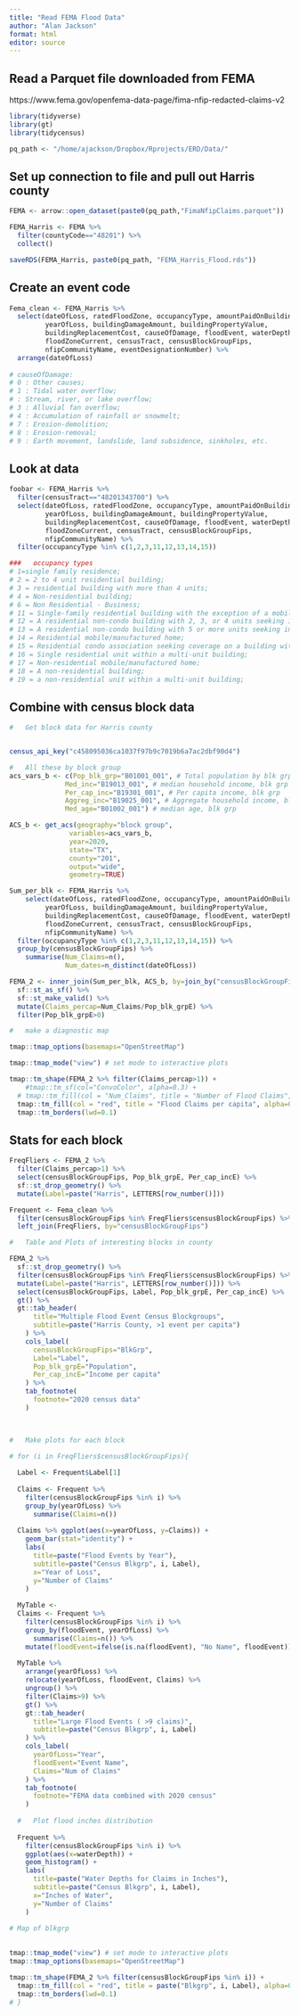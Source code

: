 ```yaml
---
title: "Read FEMA Flood Data"
author: "Alan Jackson"
format: html
editor: source
---
```


##        Read a Parquet file downloaded from FEMA

https://www.fema.gov/openfema-data-page/fima-nfip-redacted-claims-v2




```r

library(tidyverse)
library(gt)
library(tidycensus)

pq_path <- "/home/ajackson/Dropbox/Rprojects/ERD/Data/"


```

##        Set up connection to file and pull out Harris county

```r
FEMA <- arrow::open_dataset(paste0(pq_path,"FimaNfipClaims.parquet"))

FEMA_Harris <- FEMA %>% 
  filter(countyCode=="48201") %>% 
  collect()

saveRDS(FEMA_Harris, paste0(pq_path, "FEMA_Harris_Flood.rds"))

```

##        Create an event code

```r

Fema_clean <- FEMA_Harris %>% 
  select(dateOfLoss, ratedFloodZone, occupancyType, amountPaidOnBuildingClaim,
         yearOfLoss, buildingDamageAmount, buildingPropertyValue,
         buildingReplacementCost, causeOfDamage, floodEvent, waterDepth,
         floodZoneCurrent, censusTract, censusBlockGroupFips,
         nfipCommunityName, eventDesignationNumber) %>% 
  arrange(dateOfLoss)  
  
# causeOfDamage:
# 0 : Other causes; 
# 1 : Tidal water overflow; 
# : Stream, river, or lake overflow; 
# 3 : Alluvial fan overflow; 
# 4 : Accumulation of rainfall or snowmelt; 
# 7 : Erosion-demolition; 
# 8 : Erosion-removal; 
# 9 : Earth movement, landslide, land subsidence, sinkholes, etc.


```

##        Look at data

```r

foobar <- FEMA_Harris %>%
  filter(censusTract=="48201343700") %>% 
  select(dateOfLoss, ratedFloodZone, occupancyType, amountPaidOnBuildingClaim,
         yearOfLoss, buildingDamageAmount, buildingPropertyValue,
         buildingReplacementCost, causeOfDamage, floodEvent, waterDepth,
         floodZoneCurrent, censusTract, censusBlockGroupFips,
         nfipCommunityName) %>% 
  filter(occupancyType %in% c(1,2,3,11,12,13,14,15))

###   occupancy types
# 1=single family residence; 
# 2 = 2 to 4 unit residential building; 
# 3 = residential building with more than 4 units; 
# 4 = Non-residential building; 
# 6 = Non Residential - Business; 
# 11 = Single-family residential building with the exception of a mobile home or a single residential unit within a multi unit building; 
# 12 = A residential non-condo building with 2, 3, or 4 units seeking insurance on all units; 
# 13 = A residential non-condo building with 5 or more units seeking insurance on all units; 
# 14 = Residential mobile/manufactured home; 
# 15 = Residential condo association seeking coverage on a building with one or more units; 
# 16 = Single residential unit within a multi-unit building; 
# 17 = Non-residential mobile/manufactured home; 
# 18 = A non-residential building; 
# 19 = a non-residential unit within a multi-unit building;

```

##        Combine with census block data

```r

#   Get block data for Harris county


census_api_key("c458095036ca1037f97b9c7019b6a7ac2dbf90d4")

#   All these by block group
acs_vars_b <- c(Pop_blk_grp="B01001_001", # Total population by blk grp
              Med_inc="B19013_001", # median household income, blk grp
              Per_cap_inc="B19301_001", # Per capita income, blk grp
              Aggreg_inc="B19025_001", # Aggregate household income, blk grp
              Med_age="B01002_001") # median age, blk grp

ACS_b <- get_acs(geography="block group",
               variables=acs_vars_b,
               year=2020,
               state="TX",
               county="201",
               output="wide",
               geometry=TRUE) 

Sum_per_blk <- FEMA_Harris %>% 
    select(dateOfLoss, ratedFloodZone, occupancyType, amountPaidOnBuildingClaim,
         yearOfLoss, buildingDamageAmount, buildingPropertyValue,
         buildingReplacementCost, causeOfDamage, floodEvent, waterDepth,
         floodZoneCurrent, censusTract, censusBlockGroupFips,
         nfipCommunityName) %>% 
  filter(occupancyType %in% c(1,2,3,11,12,13,14,15)) %>% 
  group_by(censusBlockGroupFips) %>% 
    summarise(Num_Claims=n(),
              Num_dates=n_distinct(dateOfLoss))

FEMA_2 <- inner_join(Sum_per_blk, ACS_b, by=join_by("censusBlockGroupFips"=="GEOID")) %>%
  sf::st_as_sf() %>% 
  sf::st_make_valid() %>% 
  mutate(Claims_percap=Num_Claims/Pop_blk_grpE) %>% 
  filter(Pop_blk_grpE>0)

#   make a diagnostic map

tmap::tmap_options(basemaps="OpenStreetMap")

tmap::tmap_mode("view") # set mode to interactive plots

tmap::tm_shape(FEMA_2 %>% filter(Claims_percap>1)) + 
    #tmap::tm_sf(col="ConvoColor", alpha=0.3) +
  # tmap::tm_fill(col = "Num_Claims", title = "Number of Flood Claims", alpha=0.6, style="pretty")+
  tmap::tm_fill(col = "red", title = "Flood Claims per capita", alpha=0.6, style="pretty")+
  tmap::tm_borders(lwd=0.1) 

```

##        Stats for each block

```r

FreqFliers <- FEMA_2 %>% 
  filter(Claims_percap>1) %>% 
  select(censusBlockGroupFips, Pop_blk_grpE, Per_cap_incE) %>% 
  sf::st_drop_geometry() %>% 
  mutate(Label=paste("Harris", LETTERS[row_number()]))

Frequent <- Fema_clean %>% 
  filter(censusBlockGroupFips %in% FreqFliers$censusBlockGroupFips) %>% 
  left_join(FreqFliers, by="censusBlockGroupFips")

#   Table and Plots of interesting blocks in county

FEMA_2 %>% 
  sf::st_drop_geometry() %>% 
  filter(censusBlockGroupFips %in% FreqFliers$censusBlockGroupFips) %>% 
  mutate(Label=paste("Harris", LETTERS[row_number()])) %>% 
  select(censusBlockGroupFips, Label, Pop_blk_grpE, Per_cap_incE) %>% 
  gt() %>%     
  gt::tab_header(
      title="Multiple Flood Event Census Blockgroups",
      subtitle=paste("Harris County, >1 event per capita")
    ) %>% 
    cols_label(
      censusBlockGroupFips="BlkGrp",
      Label="Label",
      Pop_blk_grpE="Population",
      Per_cap_incE="Income per capita"
    ) %>% 
    tab_footnote(
      footnote="2020 census data"
    )

  

#   Make plots for each block

# for (i in FreqFliers$censusBlockGroupFips){
  
  Label <- Frequent$Label[1]
  
  Claims <- Frequent %>% 
    filter(censusBlockGroupFips %in% i) %>% 
    group_by(yearOfLoss) %>% 
      summarise(Claims=n())
  
  Claims %>% ggplot(aes(x=yearOfLoss, y=Claims)) +
    geom_bar(stat="identity") +
    labs(
      title=paste("Flood Events by Year"),
      subtitle=paste("Census Blkgrp", i, Label),
      x="Year of Loss",
      y="Number of Claims"
    )
  
  MyTable <- 
  Claims <- Frequent %>% 
    filter(censusBlockGroupFips %in% i) %>% 
    group_by(floodEvent, yearOfLoss) %>% 
      summarise(Claims=n()) %>% 
    mutate(floodEvent=ifelse(is.na(floodEvent), "No Name", floodEvent))
  
  MyTable %>% 
    arrange(yearOfLoss) %>% 
    relocate(yearOfLoss, floodEvent, Claims) %>% 
    ungroup() %>% 
    filter(Claims>9) %>% 
    gt() %>% 
    gt::tab_header(
      title="Large Flood Events ( >9 claims)",
      subtitle=paste("Census Blkgrp", i, Label)
    ) %>% 
    cols_label(
      yearOfLoss="Year",
      floodEvent="Event Name",
      Claims="Num of Claims"
    ) %>% 
    tab_footnote(
      footnote="FEMA data combined with 2020 census"
    )
    
  #   Plot flood inches distribution
  
  Frequent %>% 
    filter(censusBlockGroupFips %in% i) %>% 
    ggplot(aes(x=waterDepth)) + 
    geom_histogram() +
    labs(
      title=paste("Water Depths for Claims in Inches"),
      subtitle=paste("Census Blkgrp", i, Label),
      x="Inches of Water",
      y="Number of Claims"
    )
    
# Map of blkgrp
  

tmap::tmap_mode("view") # set mode to interactive plots
tmap::tmap_options(basemaps="OpenStreetMap")

tmap::tm_shape(FEMA_2 %>% filter(censusBlockGroupFips %in% i)) + 
  tmap::tm_fill(col = "red", title = paste("Blkgrp", i, Label), alpha=0.2, style="pretty")+
  tmap::tm_borders(lwd=0.1) 
# }

```




